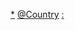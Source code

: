 {{Categories by country|nocat}}

[[Category:各国地形|*]]
[[Category:非洲地形|@Country]]
[[Category:非洲各国地理|:]]